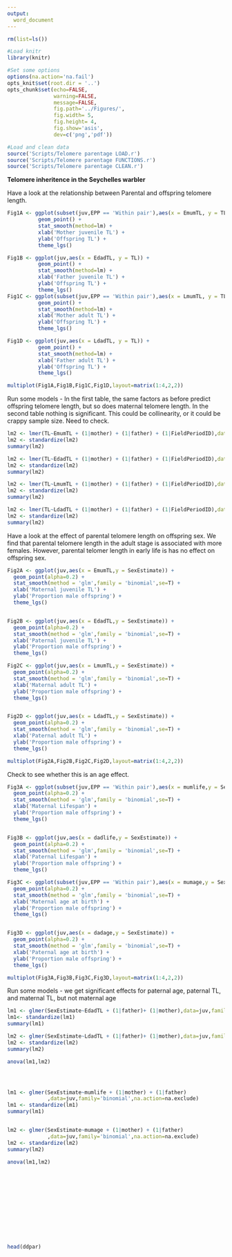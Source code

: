```yaml
---
output:
  word_document
---
```

```r

rm(list=ls())

#Load knitr
library(knitr)

#Set some options
options(na.action='na.fail')
opts_knit$set(root.dir = '..')
opts_chunk$set(echo=FALSE,
               warning=FALSE,
               message=FALSE,
               fig.path='../Figures/',
               fig.width= 5,
               fig.height= 4,
               fig.show='asis',
               dev=c('png','pdf'))

```

```r

#Load and clean data
source('Scripts/Telomere parentage LOAD.r')
source('Scripts/Telomere parentage FUNCTIONS.r')
source('Scripts/Telomere parentage CLEAN.r')


```




**Telomere inheritence in the Seychelles warbler**


Have a look at the relationship between Parental and offspring telomere length. 

```r

Fig1A <- ggplot(subset(juv,EPP == 'Within pair'),aes(x = EmumTL, y = TL)) +
          geom_point() +
          stat_smooth(method=lm) +
          xlab('Mother juvenile TL') +
          ylab('Offspring TL') +
          theme_lgs()

Fig1B <- ggplot(juv,aes(x = EdadTL, y = TL)) +
          geom_point() +
          stat_smooth(method=lm) +
          xlab('Father juvenile TL') +
          ylab('Offspring TL') +
          theme_lgs()
Fig1C <- ggplot(subset(juv,EPP == 'Within pair'),aes(x = LmumTL, y = TL)) +
          geom_point() +
          stat_smooth(method=lm) +
          xlab('Mother adult TL') +
          ylab('Offspring TL') +
          theme_lgs()

Fig1D <- ggplot(juv,aes(x = LdadTL, y = TL)) +
          geom_point() +
          stat_smooth(method=lm) +
          xlab('Father adult TL') +
          ylab('Offspring TL') +
          theme_lgs()

multiplot(Fig1A,Fig1B,Fig1C,Fig1D,layout=matrix(1:4,2,2))

```


Run some models - In the first table, the same factors as before predict offspring telomere length, but so does maternal telomere length. In the second table nothing is significant. This could be collinearity, or it could be crappy sample size. Need to check.

```r

lm2 <- lmer(TL~EmumTL + (1|mother) + (1|father) + (1|FieldPeriodID),data = juv,na.action=na.exclude)
lm2 <- standardize(lm2)
summary(lm2)

lm2 <- lmer(TL~EdadTL + (1|mother) + (1|father) + (1|FieldPeriodID),data = juv,na.action=na.exclude)
lm2 <- standardize(lm2)
summary(lm2)

lm2 <- lmer(TL~LmumTL + (1|mother) + (1|father) + (1|FieldPeriodID),data = juv,na.action=na.exclude)
lm2 <- standardize(lm2)
summary(lm2)

lm2 <- lmer(TL~LdadTL + (1|mother) + (1|father) + (1|FieldPeriodID),data = juv,na.action=na.exclude)
lm2 <- standardize(lm2)
summary(lm2)

```




Have a look at the effect of parental telomere length on offspring sex. We find that parental telomere length in the adult stage is associated with more females. However, parental telomer length in early life is has no effect on offspring sex.

```r

Fig2A <- ggplot(juv,aes(x = EmumTL,y = SexEstimate)) +
  geom_point(alpha=0.2) +
  stat_smooth(method = 'glm',family = 'binomial',se=T) +
  xlab('Maternal juvenile TL') +
  ylab('Proportion male offspring') +
  theme_lgs()


Fig2B <- ggplot(juv,aes(x = EdadTL,y = SexEstimate)) +
  geom_point(alpha=0.2) +
  stat_smooth(method = 'glm',family = 'binomial',se=T) +
  xlab('Paternal juvenile TL') +
  ylab('Proportion male offspring') +
  theme_lgs()

Fig2C <- ggplot(juv,aes(x = LmumTL,y = SexEstimate)) +
  geom_point(alpha=0.2) +
  stat_smooth(method = 'glm',family = 'binomial',se=T) +
  xlab('Maternal adult TL') +
  ylab('Proportion male offspring') +
  theme_lgs()


Fig2D <- ggplot(juv,aes(x = LdadTL,y = SexEstimate)) +
  geom_point(alpha=0.2) +
  stat_smooth(method = 'glm',family = 'binomial',se=T) +
  xlab('Paternal adult TL') +
  ylab('Proportion male offspring') +
  theme_lgs()

multiplot(Fig2A,Fig2B,Fig2C,Fig2D,layout=matrix(1:4,2,2))


```


Check to see whether this is an age effect.

```r

Fig3A <- ggplot(subset(juv,EPP == 'Within pair'),aes(x = mumlife,y = SexEstimate)) +
  geom_point(alpha=0.2) +
  stat_smooth(method = 'glm',family = 'binomial',se=T) +
  xlab('Maternal Lifespan') +
  ylab('Proportion male offspring') +
  theme_lgs()


Fig3B <- ggplot(juv,aes(x = dadlife,y = SexEstimate)) +
  geom_point(alpha=0.2) +
  stat_smooth(method = 'glm',family = 'binomial',se=T) +
  xlab('Paternal Lifespan') +
  ylab('Proportion male offspring') +
  theme_lgs()

Fig3C <- ggplot(subset(juv,EPP == 'Within pair'),aes(x = mumage,y = SexEstimate)) +
  geom_point(alpha=0.2) +
  stat_smooth(method = 'glm',family = 'binomial',se=T) +
  xlab('Maternal age at birth') +
  ylab('Proportion male offspring') +
  theme_lgs()


Fig3D <- ggplot(juv,aes(x = dadage,y = SexEstimate)) +
  geom_point(alpha=0.2) +
  stat_smooth(method = 'glm',family = 'binomial',se=T) +
  xlab('Paternal age at birth') +
  ylab('Proportion male offspring') +
  theme_lgs()

multiplot(Fig3A,Fig3B,Fig3C,Fig3D,layout=matrix(1:4,2,2))


```





Run some models - we get significant effects for paternal age, paternal TL, and maternal TL, but not maternal age
```r

lm1 <- glmer(SexEstimate~EdadTL + (1|father)+ (1|mother),data=juv,family='binomial',na.action=na.exclude)
lm1<- standardize(lm1)
summary(lm1)

lm2 <- glmer(SexEstimate~LdadTL + (1|father)+ (1|mother),data=juv,family='binomial',na.action=na.exclude)
lm2 <- standardize(lm2)
summary(lm2)

anova(lm1,lm2)




lm1 <- glmer(SexEstimate~mumlife + (1|mother) + (1|father)
             ,data=juv,family='binomial',na.action=na.exclude)
lm1 <- standardize(lm1)
summary(lm1)


lm2 <- glmer(SexEstimate~mumage + (1|mother) + (1|father)
             ,data=juv,family='binomial',na.action=na.exclude)
lm2 <- standardize(lm2)
summary(lm2)

anova(lm1,lm2)













head(ddpar)



```






